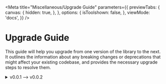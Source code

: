 
<Meta
  title="Miscellaneous/Upgrade Guide"
  parameters={{
    previewTabs: {
      canvas: {
        hidden: true,
      },
    },
    options: {
      isToolshown: false,
    },
    viewMode: 'docs',
  }}
/>

# Upgrade Guide

This guide will help you upgrade from one version of the library to the next. It outlines the information about any
breaking changes or deprecations that might affect your existing codebase, and provides the necessary upgrade steps to
resolve them.

<details>
  <summary>v0.0.1 ⟶ v0.0.2</summary>

  # Breaking Changes

  ## ❌ Some Feature
  Name and interface update to the `example` input.

  #### Upgrade Steps
  To fix this feature you must update the name of the input from `example` to `another-name`.

  ## ❌ Another Feature
  Details about the feature.

  #### Upgrade Steps
  To fix this feature you must update the name of the input from `oldName` to `newName`.

  # Deprecations

  ## ⚠️ Old Feature
  Description of the deprecated feature and reasons for deprecation. It is recommended to use the alternative
  `newFeature` feature.

  ## ⚠️ Old Method
  Description of the deprecated method and reasons for deprecation. It is recommended to use the new method `newMethod`
  for better functionality and performance.
</details>

